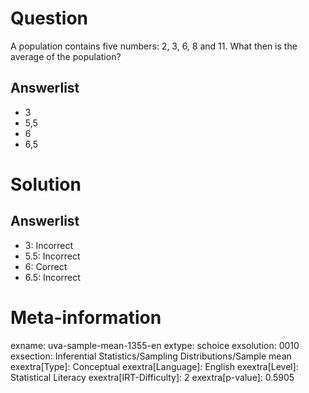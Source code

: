 Question
========

A population contains five numbers: 2, 3, 6, 8 and 11. What then is the average of the population?

Answerlist
----------

* 3
* 5,5
* 6
* 6,5

Solution
========

Answerlist
----------

* 3: Incorrect
* 5.5: Incorrect
* 6: Correct
* 6.5: Incorrect

Meta-information
================
exname: uva-sample-mean-1355-en
extype: schoice
exsolution: 0010
exsection: Inferential Statistics/Sampling Distributions/Sample mean
exextra[Type]: Conceptual
exextra[Language]: English
exextra[Level]: Statistical Literacy
exextra[IRT-Difficulty]: 2
exextra[p-value]: 0.5905
